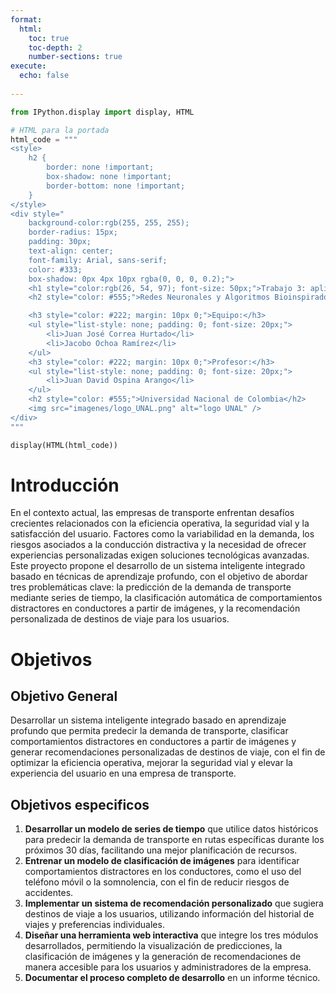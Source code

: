 ```yaml
---
format:
  html:
    toc: true
    toc-depth: 2
    number-sections: true
execute:
  echo: false
   
---
```


```python

from IPython.display import display, HTML

# HTML para la portada
html_code = """
<style>
    h2 {
        border: none !important;
        box-shadow: none !important;
        border-bottom: none !important;
    }
</style>
<div style="
    background-color:rgb(255, 255, 255);
    border-radius: 15px;
    padding: 30px;
    text-align: center;
    font-family: Arial, sans-serif;
    color: #333;
    box-shadow: 0px 4px 10px rgba(0, 0, 0, 0.2);">
    <h1 style="color:rgb(26, 54, 97); font-size: 50px;">Trabajo 3: aplicaciones en sistemas de recomendación e imágenes</h1>
    <h2 style="color: #555;">Redes Neuronales y Algoritmos Bioinspirados</h2>

    <h3 style="color: #222; margin: 10px 0;">Equipo:</h3>
    <ul style="list-style: none; padding: 0; font-size: 20px;">
        <li>Juan José Correa Hurtado</li>
        <li>Jacobo Ochoa Ramírez</li>
    </ul>
    <h3 style="color: #222; margin: 10px 0;">Profesor:</h3>
    <ul style="list-style: none; padding: 0; font-size: 20px;">
        <li>Juan David Ospina Arango</li>
    </ul>
    <h2 style="color: #555;">Universidad Nacional de Colombia</h2>
    <img src="imagenes/logo_UNAL.png" alt="logo UNAL" />
</div>
"""

display(HTML(html_code))
```


# Introducción

En el contexto actual, las empresas de transporte enfrentan desafíos crecientes relacionados con la eficiencia operativa, la seguridad vial y la satisfacción del usuario. Factores como la variabilidad en la demanda, los riesgos asociados a la conducción distractiva y la necesidad de ofrecer experiencias personalizadas exigen soluciones tecnológicas avanzadas. Este proyecto propone el desarrollo de un sistema inteligente integrado basado en técnicas de aprendizaje profundo, con el objetivo de abordar tres problemáticas clave: la predicción de la demanda de transporte mediante series de tiempo, la clasificación automática de comportamientos distractores en conductores a partir de imágenes, y la recomendación personalizada de destinos de viaje para los usuarios. 

# Objetivos

## Objetivo General

Desarrollar un sistema inteligente integrado basado en aprendizaje profundo que permita predecir la demanda de transporte, clasificar comportamientos distractores en conductores a partir de imágenes y generar recomendaciones personalizadas de destinos de viaje, con el fin de optimizar la eficiencia operativa, mejorar la seguridad vial y elevar la experiencia del usuario en una empresa de transporte.

## Objetivos especificos

1. **Desarrollar un modelo de series de tiempo** que utilice datos históricos para predecir la demanda de transporte en rutas específicas durante los próximos 30 días, facilitando una mejor planificación de recursos.
2. **Entrenar un modelo de clasificación de imágenes** para identificar comportamientos distractores en los conductores, como el uso del teléfono móvil o la somnolencia, con el fin de reducir riesgos de accidentes.
3. **Implementar un sistema de recomendación personalizado** que sugiera destinos de viaje a los usuarios, utilizando información del historial de viajes y preferencias individuales.
4. **Diseñar una herramienta web interactiva** que integre los tres módulos desarrollados, permitiendo la visualización de predicciones, la clasificación de imágenes y la generación de recomendaciones de manera accesible para los usuarios y administradores de la empresa.
5. **Documentar el proceso completo de desarrollo** en un informe técnico.

